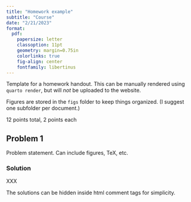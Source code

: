 ```yaml
---
title: "Homework example"
subtitle: "Course"
date: "2/21/2023"
format:
  pdf:
    papersize: letter
    classoption: 11pt
    geometry: margin=0.75in
    colorlinks: true
    fig-align: center
    fontfamily: libertinus
---
```


Template for a homework handout.  This can be manually rendered using `quarto render`, but will *not* be uploaded to the website.

Figures are stored in the `figs` folder to keep things organized.  (I suggest one subfolder per document.)

12 points total, 2 points each

## Problem 1
Problem statement.  Can include figures, TeX, etc.

### Solution
XXX

The solutions can be hidden inside html comment tags for simplicity.